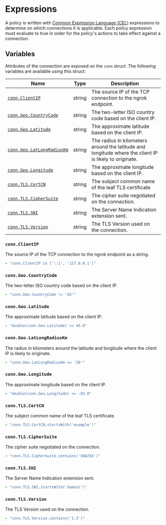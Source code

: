 # Expressions

A policy is written with [Common Expression Language (CEL)](https://github.com/google/cel-spec) expressions
to determine on which connections it is applicable. Each policy expression must evaluate to true in order for
the policy's actions to take effect against a connection.

## Variables

Attributes of the connection are exposed on the `conn` struct. The following variables are available using this struct:

| Name                       | Type   | Description                                                                                            |
| -------------------------- | ------ | ------------------------------------------------------------------------------------------------------ |
| [`conn.ClientIP`](#connclientip)            | string | The source IP of the TCP connection to the ngrok endpoint.                                             |
| [`conn.Geo.CountryCode`](#conngeocountrycode)     | string | The two-letter ISO country code based on the client IP.                                                |
| [`conn.Geo.Latitude`](#conngeolatitude)        | string | The approximate latitude based on the client IP.                                                       |
| [`conn.Geo.LatLongRadiusKm`](#conngeolatlongradiuskm) | string | The radius in kilometers around the latitude and longitude where the client IP is likely to originate. |
| [`conn.Geo.Longitude`](#conngeolongitude)       | string | The approximate longitude based on the client IP.                                                      |
| [`conn.TLS.CertCN`](#conntlscertcn)          | string | The subject common name of the leaf TLS certificate                                                    |
| [`conn.TLS.CipherSuite`](#conntlsciphersuite)     | string | The cipher suite negotiated on the connection.                                                         |
| [`conn.TLS.SNI`](#conntlssni)             | string | The Server Name Indication extension sent.                                                             |
| [`conn.TLS.Version`](#conntlsversion)         | string | The TLS Version used on the connection.                                                                |

### `conn.ClientIP`

The source IP of the TCP connection to the ngrok endpoint as a string.

```yaml
- "conn.ClientIP in ['::1', '127.0.0.1']"
```

### `conn.Geo.CountryCode`

The two-letter ISO country code based on the client IP.

```yaml
- "conn.Geo.CountryCode != 'US'"
```

### `conn.Geo.Latitude`

The approximate latitude based on the client IP.

```yaml
- "double(conn.Geo.Latitude) >= 45.0"
```

### `conn.Geo.LatLongRadiusKm`

The radius in kilometers around the latitude and longitude where the client IP is likely to originate.

```yaml
- "conn.Geo.LatLongRadiusKm <= '20'"
```

### `conn.Geo.Longitude`

The approximate longitude based on the client IP.

```yaml
- "double(conn.Geo.Longitude) <= -93.0"
```
### `conn.TLS.CertCN`

The subject common name of the leaf TLS certificate.

```yaml
- "conn.TLS.CertCN.startsWith('example')"
```

### `conn.TLS.CipherSuite`

The cipher suite negotiated on the connection.

```yaml
- "conn.TLS.CipherSuite.contains('SHA256')"
```

### `conn.TLS.SNI`

The Server Name Indication extension sent.

```yaml
- "conn.TLS.SNI.startsWith('domain')"
```

### `conn.TLS.Version`

The TLS Version used on the connection.

```yaml
- "conn.TLS.Version.contains('1.3')"
```

